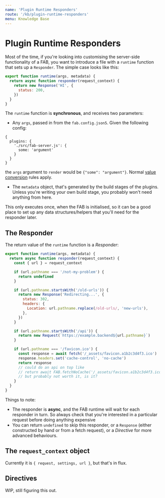 ```yaml
---
name: 'Plugin Runtime Responders'
route: '/kb/plugin-runtime-responders'
menu: Knowledge Base
---
```


# Plugin Runtime Responders

Most of the time, if you're looking into customising the server-side functionality of a FAB, you want to introduce a file with a `runtime` function that sets up a `Responder`. The simple case looks like this:

```js
export function runtime(args, metadata) {
  return async function responder(request_context) {
    return new Response('HI', {
      status: 200,
    })
  }
}
```

The `runtime` function is **synchronous**, and receives two parameters:

- Any `args`, passed in from the `fab.config.json5`. Given the following config:

```
{
  plugins: {
    './src/fab-server.js': {
      some: 'argument'
    }
  }
}
```

the `args` argument to `render` would be `{"some": "argument"}`. Normal [value conversion](/kb/configuration#value-types) rules apply.

- The `metadata` object, that's generated by the build stages of the plugins. Unless you're writing your own build stage, you probably won't need anything from here.

This only executes once, when the FAB is initialised, so it can be a good place to set up any data structures/helpers that you'll need for the responder later.

## The Responder

The return value of the `runtime` function is a _Responder_:

```js
export function runtime(args, metadata) {
  return async function responder(request_context) {
    const { url } = request_context

    if (url.pathname === '/not-my-problem') {
      return undefined
    }

    if (url.pathname.startsWith('/old-urls')) {
      return new Response('Redirecting...', {
        status: 302,
        headers: {
          Location: url.pathname.replace(/old-urls/, 'new-urls'),
        },
      })
    }

    if (url.pathname.startsWith('/api')) {
      return new Request(`https://example.backend${url.pathname}`)
    }

    if (url.pathname === '/favicon.ico') {
      const response = await fetch('/_assets/favicon.a1b2c3d4f3.ico')
      response.headers.set('cache-control', 'no-cache')
      return response
      // could do an api on top like
      // return await FAB.fetchNoCache('/_assets/favicon.a1b2c3d4f3.ico')
      // but probably not worth it, is it?
    }
  }
}
```

Things to note:

- The responder is **async**, and the FAB runtime will wait for each responder in turn. So always check that you're interested in a particular request before doing anything expensive
- You can return `undefined` to skip this responder, or a `Response` (either constructed by hand or from a fetch request), or a _Directive_ for more advanced behaviours.

## The `request_context` object

Currently it is `{ request, settings, url }`, but that's in flux.

## Directives

WIP, still figuring this out.
